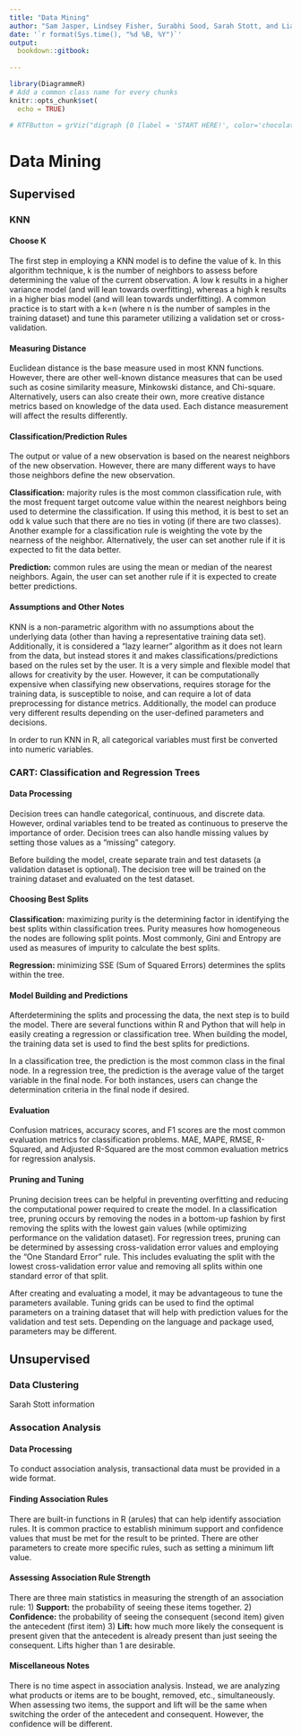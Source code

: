 ```yaml
---
title: "Data Mining"
author: "Sam Jasper, Lindsey Fisher, Surabhi Sood, Sarah Stott, and Liam Dao"
date: '`r format(Sys.time(), "%d %B, %Y")`'
output:
  bookdown::gitbook:
      
---
```



```r
library(DiagrammeR)
# Add a common class name for every chunks
knitr::opts_chunk$set(
  echo = TRUE)

# RTFButton = grViz("digraph {0 [label = 'START HERE!', color='chocolate1', style=filled, URL='#select-alpha-level', fontcolor='blue']}")

```

# Data Mining

## Supervised
### KNN

#### Choose K
The first step in employing a KNN model is to define the value of k. In this algorithm technique, k is the number of neighbors to assess before determining the value of the current observation. A low k results in a higher variance model (and will lean towards overfitting), whereas a high k results in a higher bias model (and will lean towards underfitting). A common practice is to start with a k=n (where n is the number of samples in the training dataset) and tune this parameter utilizing a validation set or cross-validation.

#### Measuring Distance
Euclidean distance is the base measure used in most KNN functions. However, there are other well-known distance measures that can be used such as cosine similarity measure, Minkowski distance, and Chi-square. Alternatively, users can also create their own, more creative distance metrics based on knowledge of the data used. Each distance measurement will affect the results differently.

#### Classification/Prediction Rules
The output or value of a new observation is based on the nearest neighbors of the new observation. However, there are many different ways to have those neighbors define the new observation.

__Classification:__ majority rules is the most common classification rule, with the most frequent target outcome value within the nearest neighbors being used to determine the classification. If using this method, it is best to set an odd k value such that there are no ties in voting (if there are two classes). Another example for a classification rule is weighting the vote by the nearness of the neighbor. Alternatively, the user can set another rule if it is expected to fit the data better.

__Prediction:__ common rules are using the mean or median of the nearest neighbors. Again, the user can set another rule if it is expected to create better predictions.

#### Assumptions and Other Notes
KNN is a non-parametric algorithm with no assumptions about the underlying data (other than having a representative training data set). Additionally, it is considered a “lazy learner” algorithm as it does not learn from the data, but instead stores it and makes classifications/predictions based on the rules set by the user. It is a very simple and flexible model that allows for creativity by the user. However, it can be computationally expensive when classifying new observations, requires storage for the training data, is susceptible to noise, and can require a lot of data preprocessing for distance metrics. Additionally, the model can produce very different results depending on the user-defined parameters and decisions.

In order to run KNN in R, all categorical variables must first be converted into numeric variables.


### CART: Classification and Regression Trees

#### Data Processing
Decision trees can handle categorical, continuous, and discrete data. However, ordinal variables tend to be treated as continuous to preserve the importance of order. Decision trees can also handle missing values by setting those values as a “missing” category.

Before building the model, create separate train and test datasets (a validation dataset is optional). The decision tree will be trained on the training dataset and evaluated on the test dataset.

#### Choosing Best Splits
__Classification:__ maximizing purity is the determining factor in identifying the best splits within classification trees. Purity measures how homogeneous the nodes are following split points. Most commonly, Gini and Entropy are used as measures of impurity to calculate the best splits.

__Regression:__ minimizing SSE (Sum of Squared Errors) determines the splits within the tree.

#### Model Building and Predictions
Afterdetermining the splits and processing the data, the next step is to build the model. There are several functions within R and Python that will help in easily creating a regression or classification tree. When building the model, the training data set is used to find the best splits for predictions.

In a classification tree, the prediction is the most common class in the final node. In a regression tree, the prediction is the average value of the target variable in the final node. For both instances, users can change the determination criteria in the final node if desired.

#### Evaluation
Confusion matrices, accuracy scores, and F1 scores are the most common evaluation metrics for classification problems. MAE, MAPE, RMSE, R-Squared, and Adjusted R-Squared are the most common evaluation metrics for regression analysis.

#### Pruning and Tuning
Pruning decision trees can be helpful in preventing overfitting and reducing the computational power required to create the model. In a classification tree, pruning occurs by removing the nodes in a bottom-up fashion by first removing the splits with the lowest gain values (while optimizing performance on the validation dataset). For regression trees, pruning can be determined by assessing cross-validation error values and employing the “One Standard Error” rule. This includes evaluating the split with the lowest cross-validation error value and removing all splits within one standard error of that split.

After creating and evaluating a model, it may be advantageous to tune the parameters available. Tuning grids can be used to find the optimal parameters on a training dataset that will help with prediction values for the validation and test sets. Depending on the language and package used, parameters may be different.


## Unsupervised
### Data Clustering
Sarah Stott information


### Assocation Analysis

#### Data Processing
To conduct association analysis, transactional data must be provided in a wide format.

#### Finding Association Rules
There are built-in functions in R (arules) that can help identify association rules. It is common practice to establish minimum support and confidence values that must be met for the result to be printed. There are other parameters to create more specific rules, such as setting a minimum lift value.

#### Assessing Association Rule Strength
There are three main statistics in measuring the strength of an association rule:
1) __Support:__ the probability of seeing these items together.
2) __Confidence:__ the probability of seeing the consequent (second item) given the antecedent (first item)
3) __Lift:__ how much more likely the consequent is present given that the antecedent is already present than just seeing the consequent. Lifts higher than 1 are desirable.

#### Miscellaneous Notes
There is no time aspect in association analysis. Instead, we are analyzing what products or items are to be bought, removed, etc., simultaneously. When assessing two items, the support and lift will be the same when switching the order of the antecedent and consequent. However, the confidence will be different.
